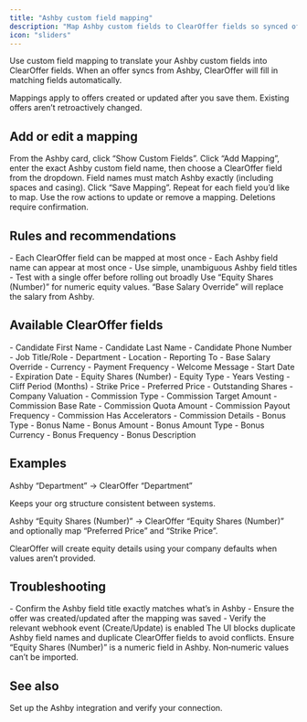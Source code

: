 ```yaml
---
title: "Ashby custom field mapping"
description: "Map Ashby custom fields to ClearOffer fields so synced offers are populated automatically."
icon: "sliders"
---
```


Use custom field mapping to translate your Ashby custom fields into ClearOffer fields. When an offer syncs from Ashby, ClearOffer will fill in matching fields automatically.

<Info>
Mappings apply to offers created or updated after you save them. Existing offers aren’t retroactively changed.
</Info>

## Add or edit a mapping

<Steps>
<Step title="Open Integrations → Ashby">
From the Ashby card, click “Show Custom Fields”.
</Step>

<Step title="Add mapping">
Click “Add Mapping”, enter the exact Ashby custom field name, then choose a ClearOffer field from the dropdown.

<Tip>
Field names must match Ashby exactly (including spaces and casing).
</Tip>
</Step>

<Step title="Save">
Click “Save Mapping”. Repeat for each field you’d like to map.
</Step>

<Step title="Edit or delete">
Use the row actions to update or remove a mapping. Deletions require confirmation.
</Step>
</Steps>

## Rules and recommendations

<CardGroup cols={2}>
<Card title="Mapping rules" icon="triangle-exclamation">
- Each ClearOffer field can be mapped at most once  
- Each Ashby field name can appear at most once
</Card>

<Card title="Best practices" icon="lightbulb">
- Use simple, unambiguous Ashby field titles  
- Test with a single offer before rolling out broadly
</Card>
</CardGroup>

<Tip>
Use “Equity Shares (Number)” for numeric equity values. “Base Salary Override” will replace the salary from Ashby.
</Tip>

## Available ClearOffer fields

<AccordionGroup>
<Accordion title="Candidate fields">
- Candidate First Name
- Candidate Last Name
- Candidate Phone Number
</Accordion>

<Accordion title="Core offer fields">
- Job Title/Role
- Department
- Location
- Reporting To
- Base Salary Override
- Currency
- Payment Frequency
- Welcome Message
- Start Date
- Expiration Date
</Accordion>

<Accordion title="Equity fields">
- Equity Shares (Number)
- Equity Type
- Years Vesting
- Cliff Period (Months)
- Strike Price
- Preferred Price
- Outstanding Shares
- Company Valuation
</Accordion>

<Accordion title="Commission fields">
- Commission Type
- Commission Target Amount
- Commission Base Rate
- Commission Quota Amount
- Commission Payout Frequency
- Commission Has Accelerators
- Commission Details
</Accordion>

<Accordion title="Bonus fields">
- Bonus Type
- Bonus Name
- Bonus Amount
- Bonus Amount Type
- Bonus Currency
- Bonus Frequency
- Bonus Description
</Accordion>
</AccordionGroup>

## Examples

<CardGroup cols={2}>
<Card title="Map department" icon="building">
Ashby “Department” → ClearOffer “Department”

Keeps your org structure consistent between systems.
</Card>

<Card title="Import equity details" icon="coins">
Ashby “Equity Shares (Number)” → ClearOffer “Equity Shares (Number)” and optionally map “Preferred Price” and “Strike Price”.

ClearOffer will create equity details using your company defaults when values aren’t provided.
</Card>
</CardGroup>

## Troubleshooting

<AccordionGroup>
<Accordion title="My mapping didn’t apply">
- Confirm the Ashby field title exactly matches what’s in Ashby
- Ensure the offer was created/updated after the mapping was saved
- Verify the relevant webhook event (Create/Update) is enabled
</Accordion>

<Accordion title="Duplicates prevented">
The UI blocks duplicate Ashby field names and duplicate ClearOffer fields to avoid conflicts.
</Accordion>

<Accordion title="Equity values not recognized">
Ensure “Equity Shares (Number)” is a numeric field in Ashby. Non‑numeric values can’t be imported.
</Accordion>
</AccordionGroup>

## See also

<Card title="Connect Ashby" icon="plug" href="/integrations/ashby">
Set up the Ashby integration and verify your connection.
</Card>


